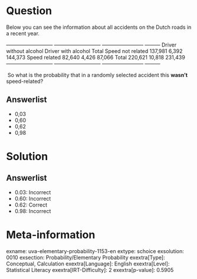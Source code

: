 Question
========

Below you can see the information about all accidents on the Dutch roads in a recent year. \

  --------------------------- --------------------------- ------------------------ --------- Driver without alcohol Driver with alcohol Total Speed not related 137,981 6,392 144,373 Speed related 82,640 4,426 87,066 Total 220,621 10,818 231,439 --------------------------- --------------------------- ------------------------ ---------

\ So what is the probability that in a randomly selected accident this **wasn't** speed-related?

Answerlist
----------

* 0,03
* 0,60
* 0,62
* 0,98

Solution
========

Answerlist
----------

* 0.03: Incorrect
* 0.60: Incorrect
* 0.62: Correct
* 0.98: Incorrect

Meta-information
================
exname: uva-elementary-probability-1153-en
extype: schoice
exsolution: 0010
exsection: Probability/Elementary Probability
exextra[Type]: Conceptual, Calculation
exextra[Language]: English
exextra[Level]: Statistical Literacy
exextra[IRT-Difficulty]: 2
exextra[p-value]: 0.5905

